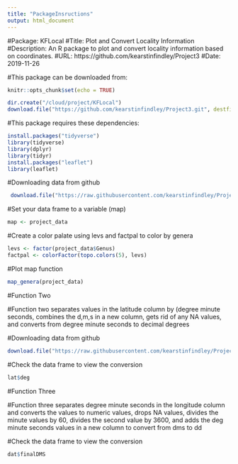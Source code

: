 ```yaml
---
title: "PackageInsructions"
output: html_document
---
```

#Package: KFLocal
#Title: Plot and Convert Locality Information
#Description: An R package to plot and convert locality information based on coordinates.
#URL: https://github.com/kearstinfindley/Project3
#Date: 2019-11-26

#This package can be downloaded from:
```r
knitr::opts_chunk$set(echo = TRUE)

dir.create("/cloud/project/KFLocal")
download.file("https://github.com/kearstinfindley/Project3.git", destfile = "/cloud/project/KFLocal/ProjectThree.git")
```

#This package requires these dependencies:

```r
install.packages("tidyverse")
library(tidyverse)
library(dplyr)
library(tidyr)
install.packages("leaflet")
library(leaflet)

```

#Downloading data from github 

```r

 download.file("https://raw.githubusercontent.com/kearstinfindley/Project3/master/data/R_project_3_data.csv", destfile = "project_data.csv")
```

#Set your data frame to a variable (map)
```r
map <- project_data
```

#Create a color palate using levs and factpal to color by genera
```r
levs <- factor(project_data$Genus)
factpal <- colorFactor(topo.colors(5), levs)
```

#Plot map function
```r
map_genera(project_data)
```

#Function Two

#Function two separates values in the latitude column by (degree minute seconds, combines the d,m,s in a new column, gets rid of any NA values, and converts from degree minute seconds to decimal degrees

#Downloading data from github 

```r

download.file("https://raw.githubusercontent.com/kearstinfindley/Project3/master/data/R_project_3_data_coord.csv", destfile = "project_data_coord")
```

#Check the data frame to view the conversion
```r
lat$deg
```

#Function Three

#Function three separates degree minute seconds in the longitude column and converts the values to numeric values, drops NA values, divides the minute values by 60, divides the second value by 3600, and adds the deg minute seconds values in a new column to convert from dms to dd

#Check the data frame to view the conversion
```r
dat$finalDMS
```
